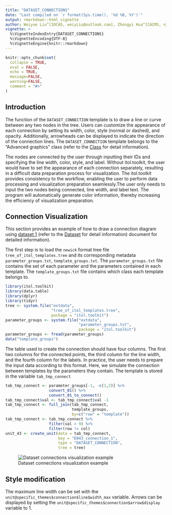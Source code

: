 ```yaml
---
title: "DATASET_CONNECTIONS"
date: "Last compiled on `r format(Sys.time(), '%d %B, %Y')`"
output: rmarkdown::html_vignette
author: Weiyue Liu^[IOCAS, weiyLiu@outlook.com], Zhongyi Hua^[CACMS, njbxhzy@hotmail.com], Tong Zhou^[IOCAS, tongzhou2017@gmail.com]
vignette: >
  %\VignetteIndexEntry{DATASET_CONNECTIONS}
  %\VignetteEncoding{UTF-8}
  %\VignetteEngine{knitr::rmarkdown}
---
```


```r
knitr::opts_chunk$set(
  collapse = TRUE,
  eval = FALSE,
  echo = TRUE,
  message=FALSE,
  warning=FALSE,
  comment = "#>"
)
```

## Introduction
The function of the `DATASET_CONNECTION` template is to draw a line or curve between any two nodes in the tree. Users can customize the appearance of each connection by setting its width, color, style (normal or dashed), and opacity. Additionally, arrowheads can be displayed to indicate the direction of the connection lines. The `DATASET_CONNECTION` template belongs to the "Advanced graphics" class (refer to the [Class]() for detail information).

The nodes are connected by the user through inputting their IDs and specifying the line width, color, style, and label. Without itol.toolkit, the user would have to set the appearance of each connection separately, resulting in a difficult data preparation process for visualization. The itol.toolkit provides consistency to the workflow, enabling the user to perform data processing and visualization preparation seamlessly.The user only needs to input the two nodes being connected, line width, and label text. The program will automatically generate color information, thereby increasing the efficiency of visualization preparation.

## Connection Visualization
This section provides an example of how to draw a connection diagram using [dataset 1](https://github.com/TongZhou2017/itol.toolkit/tree/master/inst/extdata/dataset1) (refer to the [Dataset](https://tongzhou2017.github.io/itol.toolkit/articles/Datasets.html) for detail information) document for detailed information).

The first step is to load the `newick` format tree file `tree_of_itol_templates.tree` and its corresponding metadata `parameter_groups.txt`, `template_groups.txt`. The `parameter_groups.txt` file contains the set of each parameter and the parameters contained in each template. The `template_groups.txt` file contains which class each template belongs to.
```r
library(itol.toolkit)
library(data.table)
library(dplyr)
library(tidyr)
tree <- system.file("extdata",
                    "tree_of_itol_templates.tree",
                    package = "itol.toolkit")
parameter_groups <- system.file("extdata",
                                "parameter_groups.txt",
                                package = "itol.toolkit")
parameter_groups <- fread(parameter_groups)
data("template_groups")
```
The table used to create the connection should have four columns. The first two columns for the connected points, the third column for the line width, and the fourth column for the labels. In practice, the user needs to prepare the input data according to this format. Here, we simulate the connection between templates by the parameters they contain. The template is stored in the variable `tab_tmp_connect`
```r
tab_tmp_connect <- parameter_groups[-1, -c(1,2)] %>% 
                   convert_01() %>% 
                   convert_01_to_connect()
tab_tmp_connect$val <- tab_tmp_connect$val -1
tab_tmp_connect <- full_join(tab_tmp_connect,
                             template_groups,
                             by=c("row" = "template"))
tab_tmp_connect <- tab_tmp_connect %>%
                   filter(val > 9) %>%
                   filter(row != col)
unit_43 <- create_unit(data = tab_tmp_connect,
                       key = "E043_connection_1",
                       type = "DATASET_CONNECTION",
                       tree = tree)
```

![Dataset connections visualization example](images/DATASET_CONNECTION_1.png)

## Style modification
The maximum line width can be set with the `unit@specific_themes$connection$line$width_max` variable. Arrows can be displayed by setting the `unit@specific_themes$connection$arrow$display` variable to 1. 
